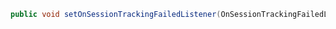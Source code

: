 ```java
public void setOnSessionTrackingFailedListener(OnSessionTrackingFailedListener onSessionTrackingFailedListener)
```

